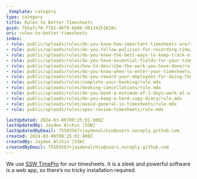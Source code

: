 ```yaml
---
_template: category
type: category
title: Rules to Better Timesheets
guid: fb5afcf8-f782-4679-bb86-d91342b1610c
uri: rules-to-better-timesheets
index:
- rule: public/uploads/rules/do-you-know-how-important-timesheets-are/rule.mdx
- rule: public/uploads/rules/do-you-follow-policies-for-recording-time/rule.mdx
- rule: public/uploads/rules/do-you-know-the-best-ways-to-keep-track-of-your-time/rule.mdx
- rule: public/uploads/rules/do-you-have-essential-fields-for-your-timesheets/rule.mdx
- rule: public/uploads/rules/how-to-describe-the-work-you-have-done/rule.mdx
- rule: public/uploads/rules/do-you-know-when-to-enter-your-timesheets/rule.mdx
- rule: public/uploads/rules/do-you-reward-your-employees-for-doing-their-timesheets-on-time/rule.mdx
- rule: public/uploads/rules/complete-your-booking/rule.mdx
- rule: public/uploads/rules/booking-cancellations/rule.mdx
- rule: public/uploads/rules/do-you-book-a-minimum-of-1-days-work-at-a-time/rule.mdx
- rule: public/uploads/rules/do-you-keep-a-hard-copy-diary/rule.mdx
- rule: public/uploads/rules/avoid-general-in-timesheets/rule.mdx
- rule: public/uploads/rules/spec-review-timesheets/rule.mdx

lastUpdated: 2024-03-06T09:25:01.000Z
lastUpdatedBy: Jayden Alchin [SSW]
lastUpdatedByEmail: 75593567+jaydenalchin@users.noreply.github.com
created: 2024-03-06T09:25:01.000Z
createdBy: Jayden Alchin [SSW]
createdByEmail: 75593567+jaydenalchin@users.noreply.github.com
---
```


We use [SSW TimePro](https://sswtimepro.com/) for our timesheets. It is a sleek and powerful software is a web app, so there’s no tricky installation required.
